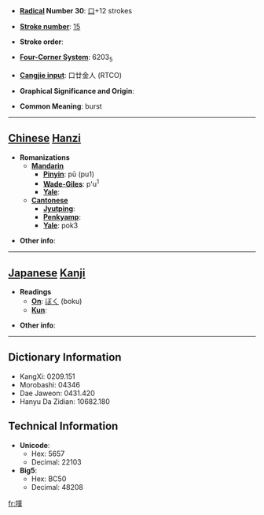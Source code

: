 * '''[[Wiktionary:Chinese radical index| Radical]] Number 30''': [[Wiktionary:Chinese radical index 口|口]]+12 strokes

* '''[[Wiktionary:Chinese total strokes index|Stroke number]]''': [[Wiktionary:Chinese total strokes index 15|15]]

* '''Stroke order''': 

* '''[[Wiktionary:Chinese four corner index|Four-Corner System]]''': 6203<sub>5</sub>

* '''[[Wiktionary:Chinese Cangjie index|Cangjie input]]''': 口廿金人 (RTCO)

* '''Graphical Significance and Origin''': 

* '''Common Meaning''': burst

----

== [[Chinese]] [[Hanzi]] ==

* '''Romanizations'''
** '''[[Mandarin]]'''
*** '''[[Pinyin]]''': pū (pu1)
*** '''[[Wade-Giles]]''': p'u<sup>1</sup>
*** '''[[Yale]]''': 
** '''[[Cantonese]]'''
*** '''[[Jyutping]]''':
*** '''[[Penkyamp]]''': 
*** '''[[Yale]]''': pok3

* '''Other info''': 

----

== [[Japanese]] [[Kanji]] ==

* '''Readings'''
** '''[[On]]''': [[ぼく]] (boku)
** '''[[Kun]]''': 

* '''Other info''':  

----

== Dictionary Information ==

* KangXi: 0209.151
* Morobashi: 04346
* Dae Jaweon: 0431.420
* Hanyu Da Zidian: 10682.180

== Technical Information ==

* '''Unicode''':
** Hex: 5657
** Decimal: 22103
* '''Big5''':
** Hex: BC50
** Decimal: 48208

[[fr:噗]]